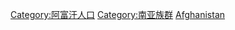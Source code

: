 {{Commonscat|Ethnic groups in Afghanistan}}

[[Category:阿富汗人口|Category:阿富汗人口]]
[[Category:南亚族群|Category:南亚族群]]
[[Category:亚洲各国族群|Afghanistan]]